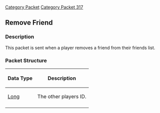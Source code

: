 [[Category Packet]]
[[Category Packet 317]]
{{packet|name=Remove friend|description=Sent when a player removes a friend from their friend list.|opcode=215|type=Fixed|length=8|revision=317}}
== Remove Friend ==

=== Description ===

This packet is sent when a player removes a friend from their friends list.

=== Packet Structure ===
{|border=2
! Data Type
! Description
|-
| [[Data Types#Standard data types|Long]]
| The other players ID.
|-
|}